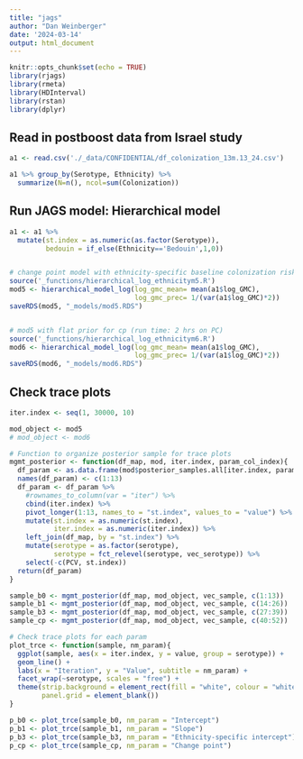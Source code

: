 ```yaml
---
title: "jags"
author: "Dan Weinberger"
date: '2024-03-14'
output: html_document
---
```


```r
knitr::opts_chunk$set(echo = TRUE)
library(rjags)
library(rmeta)
library(HDInterval)
library(rstan)
library(dplyr)
```


## Read in postboost data from Israel study
```r
a1 <- read.csv('./_data/CONFIDENTIAL/df_colonization_13m.13_24.csv')

a1 %>% group_by(Serotype, Ethnicity) %>%
  summarize(N=n(), ncol=sum(Colonization))
```


## Run JAGS model: Hierarchical model
```r
a1 <- a1 %>%
  mutate(st.index = as.numeric(as.factor(Serotype)),
         bedouin = if_else(Ethnicity=='Bedouin',1,0))


# change point model with ethnicity-specific baseline colonization risk (run time: 2 hrs on PC)
source('_functions/hierarchical_log_ethnicitym5.R')
mod5 <- hierarchical_model_log(log_gmc_mean= mean(a1$log_GMC),
                               log_gmc_prec= 1/(var(a1$log_GMC)*2))
saveRDS(mod5, "_models/mod5.RDS")


# mod5 with flat prior for cp (run time: 2 hrs on PC)
source('_functions/hierarchical_log_ethnicitym6.R')
mod6 <- hierarchical_model_log(log_gmc_mean= mean(a1$log_GMC),
                               log_gmc_prec= 1/(var(a1$log_GMC)*2))
saveRDS(mod6, "_models/mod6.RDS")
```


## Check trace plots
```r
iter.index <- seq(1, 30000, 10)

mod_object <- mod5
# mod_object <- mod6

# Function to organize posterior sample for trace plots
mgmt_posterior <- function(df_map, mod, iter.index, param_col_index){
  df_param <- as.data.frame(mod$posterior_samples.all[iter.index, param_col_index])
  names(df_param) <- c(1:13)
  df_param <- df_param %>% 
    #rownames_to_column(var = "iter") %>% 
    cbind(iter.index) %>% 
    pivot_longer(1:13, names_to = "st.index", values_to = "value") %>% 
    mutate(st.index = as.numeric(st.index),
           iter.index = as.numeric(iter.index)) %>% 
    left_join(df_map, by = "st.index") %>% 
    mutate(serotype = as.factor(serotype),
           serotype = fct_relevel(serotype, vec_serotype)) %>% 
    select(-c(PCV, st.index))
  return(df_param)
}

sample_b0 <- mgmt_posterior(df_map, mod_object, vec_sample, c(1:13))
sample_b1 <- mgmt_posterior(df_map, mod_object, vec_sample, c(14:26))
sample_b3 <- mgmt_posterior(df_map, mod_object, vec_sample, c(27:39))
sample_cp <- mgmt_posterior(df_map, mod_object, vec_sample, c(40:52))

# Check trace plots for each param
plot_trce <- function(sample, nm_param){
  ggplot(sample, aes(x = iter.index, y = value, group = serotype)) +
  geom_line() +
  labs(x = "Iteration", y = "Value", subtitle = nm_param) +
  facet_wrap(~serotype, scales = "free") +
  theme(strip.background = element_rect(fill = "white", colour = "white"),
        panel.grid = element_blank())
}

p_b0 <- plot_trce(sample_b0, nm_param = "Intercept")
p_b1 <- plot_trce(sample_b1, nm_param = "Slope")
p_b3 <- plot_trce(sample_b3, nm_param = "Ethnicity-specific intercept")
p_cp <- plot_trce(sample_cp, nm_param = "Change point")
```
